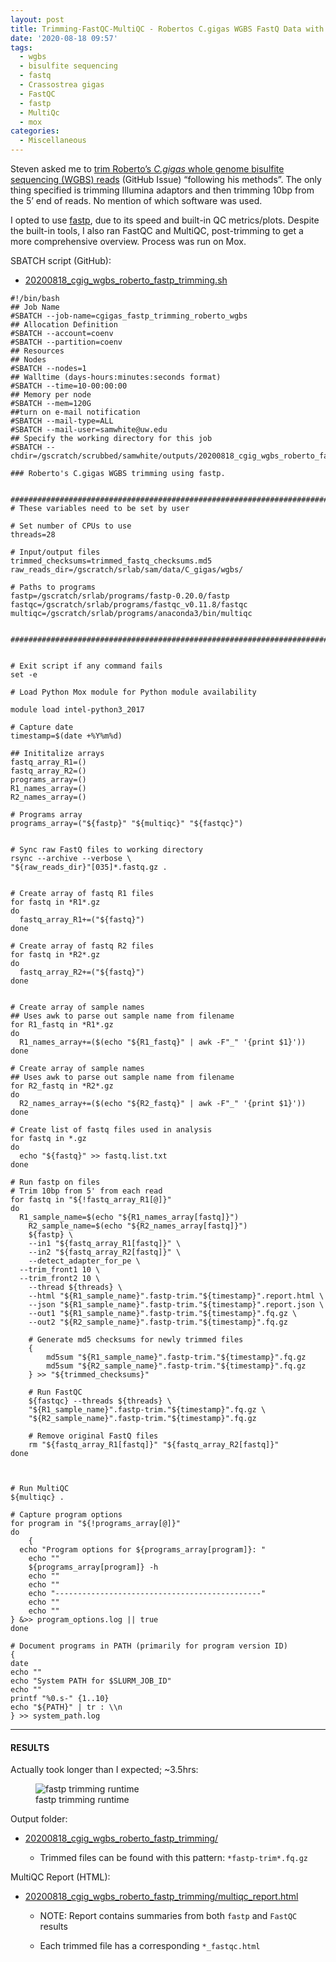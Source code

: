 ```yaml
---
layout: post
title: Trimming-FastQC-MultiQC - Robertos C.gigas WGBS FastQ Data with fastp FastQC and MultiQC on Mox
date: '2020-08-18 09:57'
tags:
  - wgbs
  - bisulfite sequencing
  - fastq
  - Crassostrea gigas
  - FastQC
  - fastp
  - MultiQc
  - mox
categories:
  - Miscellaneous
---
```

Steven asked me to [trim Roberto's _C.gigas_ whole genome bisulfite sequencing (WGBS) reads](https://github.com/RobertsLab/resources/issues/992) (GitHub Issue) "following his methods". The only thing specified is trimming Illumina adaptors and then trimming 10bp from the 5' end of reads. No mention of which software was used.

I opted to use [fastp](https://github.com/OpenGene/fastp), due to its speed and built-in QC metrics/plots. Despite the built-in tools, I also ran FastQC and MultiQC, post-trimming to get a more comprehensive overview. Process was run on Mox.

SBATCH script (GitHub):

- [20200818_cgig_wgbs_roberto_fastp_trimming.sh](https://github.com/RobertsLab/sams-notebook/blob/master/sbatch_scripts/20200818_cgig_wgbs_roberto_fastp_trimming.sh)

```shell
#!/bin/bash
## Job Name
#SBATCH --job-name=cgigas_fastp_trimming_roberto_wgbs
## Allocation Definition
#SBATCH --account=coenv
#SBATCH --partition=coenv
## Resources
## Nodes
#SBATCH --nodes=1
## Walltime (days-hours:minutes:seconds format)
#SBATCH --time=10-00:00:00
## Memory per node
#SBATCH --mem=120G
##turn on e-mail notification
#SBATCH --mail-type=ALL
#SBATCH --mail-user=samwhite@uw.edu
## Specify the working directory for this job
#SBATCH --chdir=/gscratch/scrubbed/samwhite/outputs/20200818_cgig_wgbs_roberto_fastp_trimming

### Roberto's C.gigas WGBS trimming using fastp.


###################################################################################
# These variables need to be set by user

# Set number of CPUs to use
threads=28

# Input/output files
trimmed_checksums=trimmed_fastq_checksums.md5
raw_reads_dir=/gscratch/srlab/sam/data/C_gigas/wgbs/

# Paths to programs
fastp=/gscratch/srlab/programs/fastp-0.20.0/fastp
fastqc=/gscratch/srlab/programs/fastqc_v0.11.8/fastqc
multiqc=/gscratch/srlab/programs/anaconda3/bin/multiqc


###################################################################################


# Exit script if any command fails
set -e

# Load Python Mox module for Python module availability

module load intel-python3_2017

# Capture date
timestamp=$(date +%Y%m%d)

## Inititalize arrays
fastq_array_R1=()
fastq_array_R2=()
programs_array=()
R1_names_array=()
R2_names_array=()

# Programs array
programs_array=("${fastp}" "${multiqc}" "${fastqc}")


# Sync raw FastQ files to working directory
rsync --archive --verbose \
"${raw_reads_dir}"[035]*.fastq.gz .


# Create array of fastq R1 files
for fastq in *R1*.gz
do
  fastq_array_R1+=("${fastq}")
done

# Create array of fastq R2 files
for fastq in *R2*.gz
do
  fastq_array_R2+=("${fastq}")
done


# Create array of sample names
## Uses awk to parse out sample name from filename
for R1_fastq in *R1*.gz
do
  R1_names_array+=($(echo "${R1_fastq}" | awk -F"_" '{print $1}'))
done

# Create array of sample names
## Uses awk to parse out sample name from filename
for R2_fastq in *R2*.gz
do
  R2_names_array+=($(echo "${R2_fastq}" | awk -F"_" '{print $1}'))
done

# Create list of fastq files used in analysis
for fastq in *.gz
do
  echo "${fastq}" >> fastq.list.txt
done

# Run fastp on files
# Trim 10bp from 5' from each read
for fastq in "${!fastq_array_R1[@]}"
do
  R1_sample_name=$(echo "${R1_names_array[fastq]}")
	R2_sample_name=$(echo "${R2_names_array[fastq]}")
	${fastp} \
	--in1 "${fastq_array_R1[fastq]}" \
	--in2 "${fastq_array_R2[fastq]}" \
	--detect_adapter_for_pe \
  --trim_front1 10 \
  --trim_front2 10 \
	--thread ${threads} \
	--html "${R1_sample_name}".fastp-trim."${timestamp}".report.html \
	--json "${R1_sample_name}".fastp-trim."${timestamp}".report.json \
	--out1 "${R1_sample_name}".fastp-trim."${timestamp}".fq.gz \
	--out2 "${R2_sample_name}".fastp-trim."${timestamp}".fq.gz

	# Generate md5 checksums for newly trimmed files
	{
		md5sum "${R1_sample_name}".fastp-trim."${timestamp}".fq.gz
		md5sum "${R2_sample_name}".fastp-trim."${timestamp}".fq.gz
	} >> "${trimmed_checksums}"

	# Run FastQC
	${fastqc} --threads ${threads} \
	"${R1_sample_name}".fastp-trim."${timestamp}".fq.gz \
	"${R2_sample_name}".fastp-trim."${timestamp}".fq.gz

	# Remove original FastQ files
	rm "${fastq_array_R1[fastq]}" "${fastq_array_R2[fastq]}"
done



# Run MultiQC
${multiqc} .

# Capture program options
for program in "${!programs_array[@]}"
do
	{
  echo "Program options for ${programs_array[program]}: "
	echo ""
	${programs_array[program]} -h
	echo ""
	echo ""
	echo "----------------------------------------------"
	echo ""
	echo ""
} &>> program_options.log || true
done

# Document programs in PATH (primarily for program version ID)
{
date
echo ""
echo "System PATH for $SLURM_JOB_ID"
echo ""
printf "%0.s-" {1..10}
echo "${PATH}" | tr : \\n
} >> system_path.log
```


---

#### RESULTS

Actually took longer than I expected; ~3.5hrs:

![fastp trimming runtime](https://github.com/RobertsLab/sams-notebook/blob/master/images/screencaps/20200818_cgig_wgbs_roberto_fastp_trimming_runtime.png?raw=true)

Output folder:

- [20200818_cgig_wgbs_roberto_fastp_trimming/](https://gannet.fish.washington.edu/Atumefaciens/20200818_cgig_wgbs_roberto_fastp_trimming/)

  - Trimmed files can be found with this pattern: `*fastp-trim*.fq.gz`


MultiQC Report (HTML):

- [20200818_cgig_wgbs_roberto_fastp_trimming/multiqc_report.html](https://gannet.fish.washington.edu/Atumefaciens/20200818_cgig_wgbs_roberto_fastp_trimming/multiqc_report.html)

  - NOTE: Report contains summaries from both `fastp` and `FastQC` results

  - Each trimmed file has a corresponding `*_fastqc.html`
